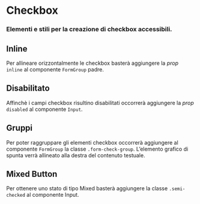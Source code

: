 
<Meta title="Documentazione/Form/Checkbox" of={Input} />

# Checkbox

### Elementi e stili per la creazione di checkbox accessibili.

<Canvas>
    <Story id="componenti-form-checkbox--checkbox-base" />
</Canvas>

## Inline

Per allineare orizzontalmente le checkbox basterà aggiungere la _prop_ `inline` al componente `FormGroup` padre.

<Canvas>
    <Story id="componenti-form-checkbox--checkbox-inline" />
</Canvas>

## Disabilitato

Affinchè i campi checkbox risultino disabilitati occorrerà aggiungere la _prop_ `disabled` al componente `Input`.

<Canvas>
    <Story id="componenti-form-checkbox--checkbox-disabilitato" />
</Canvas>

## Gruppi

Per poter raggruppare gli elementi checkbox occorrerà aggiungere al componente `FormGroup` la classe `.form-check-group`. L’elemento grafico di spunta verrà allineato alla destra del contenuto testuale.

<Canvas>
    <Story id="componenti-form-checkbox--checkbox-gruppi" />
</Canvas>

## Mixed Button

Per ottenere uno stato di tipo Mixed basterà aggiungere la classe `.semi-checked` al componente Input.

<Canvas>
    <Story id="componenti-form-checkbox--checkbox-mixed-button" />
</Canvas>

